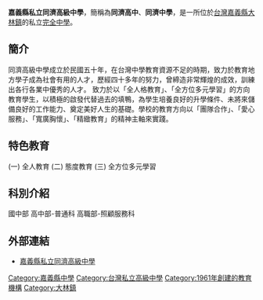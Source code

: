 {{Infobox School
| name = 嘉義縣私立同濟高級中學
| other_name = Chiayi County Tungji high school
| motto = 
| established = 1961年
| type = 普通型高級中等學校附設職業類科
| district = {{ROC-TW}}[[嘉義縣|嘉義縣]][[大林鎮_(台灣)|大林鎮]]
| location = 嘉義縣大林鎮中興路二段303號
| website = http://www.tjsh.cyc.edu.tw
}}
'''嘉義縣私立同濟高級中學'''，簡稱為'''同濟高中'''、'''同濟中學'''，是一所位於[[台灣|台灣]][[嘉義縣|嘉義縣]][[大林鎮_(台灣)|大林鎮]]的私立[[完全中學|完全中學]]。

==簡介==
同濟高級中學成立於民國五十年，在台灣中學教育資源不足的時期，致力於教育地方學子成為社會有用的人才，歷經四十多年的努力，曾締造非常輝煌的成效，訓練出各行各業中優秀的人才。 致力於以「全人格教育」、「全方位多元學習」的方向教育學生，以積極的啟發代替過去的填鴨，為學生培養良好的升學條件、未將來儲備良好的工作能力、奠定美好人生的基礎。學校的教育方向以「團隊合作」、「愛心服務」、「寬廣胸懷」、「精緻教育」的精神主軸來實踐。

==特色教育==
(一) 全人教育 
(二) 態度教育 
(三) 全方位多元學習

==科別介紹==
國中部
高中部-普通科
高職部-照顧服務科

== 外部連結 ==
* [http://www.tjsh.cyc.edu.tw 嘉義縣私立同濟高級中學]{{Wayback|url=http://www.tjsh.cyc.edu.tw/ |date=20191228101450 }}

{{嘉義市高級中等學校}}

[[Category:嘉義縣中學|Category:嘉義縣中學]]
[[Category:台灣私立高級中學|Category:台灣私立高級中學]]
[[Category:1961年創建的教育機構|Category:1961年創建的教育機構]]
[[Category:大林鎮|Category:大林鎮]]